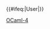 {{User language-4|ocaml|用戶'''[[:Category:ocaml-4 使用者|专业地]]'''使用'''[[:Category:Ocaml 使用者|OCaml]]'''。|OCaml}}
<includeonly>{{#ifeq:{{NAMESPACE}}|User|[[Category:维基程序员|{{PAGENAME}}]]}}</includeonly>
<noinclude>
[[Category:程式用戶框模板|OCaml-4]]
</noinclude>